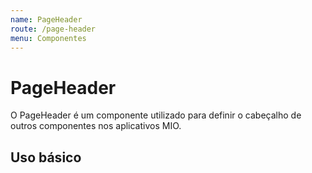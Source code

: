 ```yaml
---
name: PageHeader
route: /page-header
menu: Componentes
---
```



# PageHeader

O PageHeader é um componente utilizado para definir o cabeçalho de outros componentes nos aplicativos MIO.

<Props of={PageHeader} />

## Uso básico

<Playground>
  <ContentContainer>
    <PageHeader title="Título da Página/Componente" />
  </ContentContainer>
</Playground>
